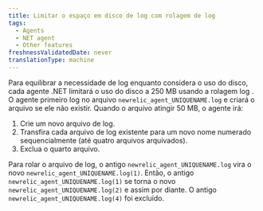 ```yaml
---
title: Limitar o espaço em disco de log com rolagem de log
tags:
  - Agents
  - NET agent
  - Other features
freshnessValidatedDate: never
translationType: machine
---
```


Para equilibrar a necessidade de log enquanto considera o uso do disco, cada agente .NET limitará o uso do disco a 250 MB usando a rolagem log . O agente primeiro log no arquivo `newrelic_agent_UNIQUENAME.log` e criará o arquivo se ele não existir. Quando o arquivo atingir 50 MB, o agente irá:

1. Crie um novo arquivo de log.
2. Transfira cada arquivo de log existente para um novo nome numerado sequencialmente (até quatro arquivos arquivados).
3. Exclua o quarto arquivo.

Para rolar o arquivo de log, o antigo `newrelic_agent_UNIQUENAME.log` vira o novo `newrelic_agent_UNIQUENAME.log(1)`. Então, o antigo `newrelic_agent_UNIQUENAME.log(1)` se torna o novo `newrelic_agent_UNIQUENAME.log(2)` e assim por diante. O antigo `newrelic_agent_UNIQUENAME.log(4)` foi excluído.